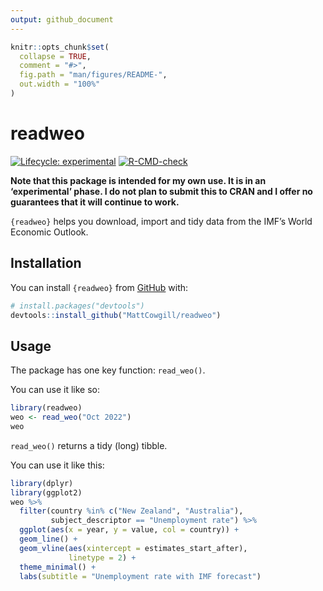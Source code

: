 ```yaml
---
output: github_document
---
```


<!-- README.md is generated from README.Rmd. Please edit that file -->

```r
knitr::opts_chunk$set(
  collapse = TRUE,
  comment = "#>",
  fig.path = "man/figures/README-",
  out.width = "100%"
)
```

# readweo

<!-- badges: start -->
[![Lifecycle: experimental](https://img.shields.io/badge/lifecycle-experimental-orange.svg)](https://lifecycle.r-lib.org/articles/stages.html#experimental)
[![R-CMD-check](https://github.com/MattCowgill/readweo/actions/workflows/R-CMD-check.yaml/badge.svg)](https://github.com/MattCowgill/readweo/actions/workflows/R-CMD-check.yaml)
<!-- badges: end -->

**Note that this package is intended for my own use. It is in an 'experimental' phase. I do not plan to submit this to CRAN and I offer no guarantees that it will continue to work.**

`{readweo}` helps you download, import and tidy data from the IMF's World Economic Outlook. 

## Installation

You can install `{readweo}` from [GitHub](https://github.com/) with:

``` r
# install.packages("devtools")
devtools::install_github("MattCowgill/readweo")
```

## Usage

The package has one key function: `read_weo()`.

You can use it like so:

```r
library(readweo)
weo <- read_weo("Oct 2022")
weo
```

`read_weo()` returns a tidy (long) tibble. 

You can use it like this:
```r
library(dplyr)
library(ggplot2)
weo %>% 
  filter(country %in% c("New Zealand", "Australia"),
         subject_descriptor == "Unemployment rate") %>% 
  ggplot(aes(x = year, y = value, col = country)) +
  geom_line() +
  geom_vline(aes(xintercept = estimates_start_after),
             linetype = 2) +
  theme_minimal() +
  labs(subtitle = "Unemployment rate with IMF forecast")

```



